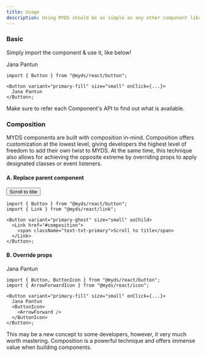 ```yaml
---
title: Usage
description: Using MYDS should be as simple as any other component library
---
```



### Basic

Simply import the component & use it, like below!

<Preview>
  <PreviewButton
    variant="primary-fill"
    size="small"
    pantun="Berjalan-jalan ke kota tua, Membeli kuih di pasar pagi. Membuka jalan menuju dunia, 'Button' ditekan dengan jari. -- Copilot"
  >
    <span className="text-txt-white">Jana Pantun</span>
  </PreviewButton>
</Preview>

```tsx title="Basic Button"
import { Button } from "@myds/react/button";

<Button variant="primary-fill" size="small" onClick={...}>
  Jana Pantun
</Button>;
```

Make sure to refer each Component's API to find out what is available.

### Composition<a name="composition"></a>

MYDS components are built with composition in-mind. Composition offers customization at the lowest level, giving developers the highest level of freedom to add their own twist to MYDS.
At the same time, this technique also allows for achieving the opposite extreme by overriding props to apply designated classes or event listeners.

#### A. Replace parent component

<Preview>
  <Button variant="primary-ghost" size="small" asChild>
    <Link href="#composition" className="no-underline">Scroll to title</Link>
  </Button>

</Preview>

```tsx title="Anchor masked as Button"
import { Button } from "@myds/react/button";
import { Link } from "@myds/react/link";

<Button variant="primary-ghost" size="small" asChild>
  <Link href="#composition">
    <span className="text-txt-primary">Scroll to title</span>
  </Link>
</Button>;
```

#### B. Override props

<Preview>
  <PreviewButton
    variant="primary-fill"
    size="small"
    pantun="Berjalan-jalan ke kota tua, Membeli kuih di pasar pagi. Membuka jalan menuju dunia, 'Button' ditekan dengan jari. -- Copilot"
  >
    <span className="text-txt-white">Jana Pantun</span>
    <ButtonIcon>
      <ArrowForward />
    </ButtonIcon>
  </PreviewButton>
</Preview>

```tsx title="Button with Overidden Icon Props"
import { Button, ButtonIcon } from "@myds/react/button";
import { ArrowForwardIcon } from "@myds/react/icon";

<Button variant="primary-fill" size="small" onClick={...}>
  Jana Pantun
  <ButtonIcon>
    <ArrowForward />
  </ButtonIcon>
</Button>;
```

This may be a new concept to some developers, however, it very much worth mastering.
Composition is a powerful technique and offers immense value when building components.
